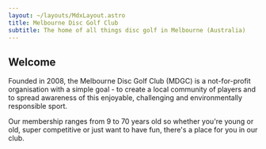```yaml
---
layout: ~/layouts/MdxLayout.astro
title: Melbourne Disc Golf Club
subtitle: The home of all things disc golf in Melbourne (Australia)
---
```



<div class="prose">

## Welcome

Founded in 2008, the Melbourne Disc Golf Club (MDGC) is a not-for-profit organisation with a simple goal - to create a local community of players and to spread awareness of this enjoyable, challenging and environmentally responsible sport.

Our membership ranges from 9 to 70 years old so whether you're young or old, super competitive or just want to have fun, there's a place for you in our club.

</div>

<div class="grid grid-cols-1 md:grid-cols-2 gap-8">
	<LinkPanel
		href="/disc-golf"
		title="Disc Golf"
		description="Playing the game"
		icon="heroicons:play-circle"
	/>
	<LinkPanel
		href="/club"
		title="Club"
		description="Becoming a member"
		icon="heroicons:users"
	/>
	<LinkPanel
		href="/courses"
		title="Courses"
		description="Where to play in Melbourne"
		icon="heroicons:map-pin"
	/>
	<LinkPanel
		href="/events"
		title="Events"
		description="Social days and tournaments"
		icon="heroicons:calendar"
	/>
</div>
